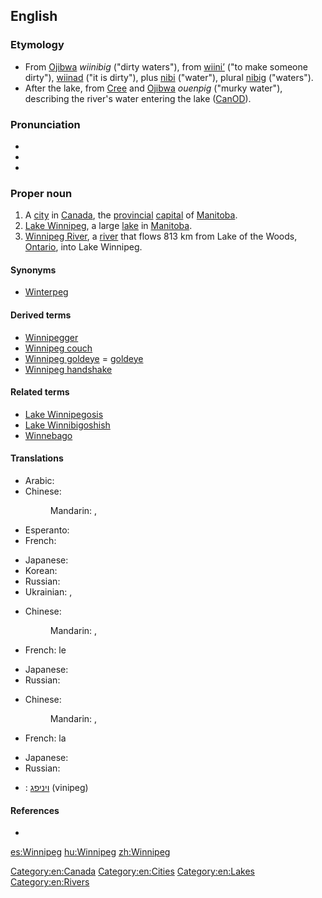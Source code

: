 {{wikipedia|Winnipeg, Manitoba}}
==English==

===Etymology===
* From [[Ojibwa]] ''wiinibig'' ("dirty waters"), from [[wiini'|wiini’]] ("to make someone dirty"), [[wiinad]] ("it is dirty"), plus [[nibi]] ("water"), plural [[nibi|nibig]] ("waters").
* After the lake, from [[Cree]] and [[Ojibwa]] ''ouenpig'' ("murky water"), describing the river's water entering the lake ([[CanOD]]).

===Pronunciation===
* {{IPA|/ˈwɪnəˈpɛɡ/}}
* {{hyphenation|Win|ni|peg}}
* {{audio|en-ca-Winnipeg.ogg|Audio (CA)}}

===Proper noun===
{{en-proper noun}}

# A [[city]] in [[Canada]],  the [[provincial]] [[capital]] of [[Manitoba]].
# [[Lake Winnipeg]], a large [[lake]] in [[Manitoba]].
# [[Winnipeg River]], a [[river]] that flows 813 km from Lake of the Woods, [[Ontario]], into Lake Winnipeg.

====Synonyms====
* [[Winterpeg]] {{qualifier|jocular}}

====Derived terms====
* [[Winnipegger]]
* [[Winnipeg couch]]
* [[Winnipeg goldeye]] = [[goldeye]]
* [[Winnipeg handshake]]

====Related terms====
* [[Lake Winnipegosis]]
* [[Lake Winnibigoshish]]
* [[Winnebago]]

====Translations====
{{trans-top|capital of Manitoba}}
* Arabic: {{t|ar|وينيبيغ|m|tr=winipiigh|sc=Arab}}
* Chinese:
*: Mandarin: {{t|zh|溫尼伯|sc=Hani}}, {{t|zh|温尼伯|tr=Wēnníbó|sc=Hani}}
* Esperanto: {{t|eo|Vinipego|xs=Esperanto}}
* French: {{t-|fr|Winnipeg}}
{{trans-mid}}
* Japanese: {{t-|ja|ウィニペグ|tr=Winipegu}}
* Korean: {{t|ko|위니펙|tr=Winipek|sc=Kore}}
* Russian: {{t|ru|Виннипег|m|tr=Vínnipeg}}
* Ukrainian: {{t-|uk|Вінніпег|m|tr=Vinnipeh|xs=Ukrainian}}, {{t-|uk|Вінніпеґ|m|tr=Vinnipeg|xs=Ukrainian}}
{{trans-bottom}}

{{trans-top|lake}}
* Chinese:
*: Mandarin: {{t|zh|溫尼伯湖|sc=Hani}}, {{t|zh|温尼伯湖|tr=Wēnníbó Hú|sc=Hani}}
* French: le {{t-|fr|lac Winnipeg|m}}
{{trans-mid}}
* Japanese: {{t-|ja|ウィニペグ湖|tr=Winipegu-ko}}
* Russian: {{t|ru|Виннипег|m|tr=Vínnipeg}}
{{trans-bottom}}

{{trans-top|river}}
* Chinese:
*: Mandarin: {{t|zh|溫尼伯河|sc=Hani}}, {{t|zh|温尼伯河|tr=Wēnníbó Hé|sc=Hani}}
* French: la {{t-|fr|rivière Winnipeg|f}}
{{trans-mid}}
* Japanese: {{t|ja|ウィニペグ川|tr=Winipegu-gawa|sc=Jpan}}
* Russian: {{t|ru|Виннипег|m|tr=Vínnipeg}}
{{trans-bottom}}

{{checktrans-top}}
* {{ttbc|he}}: [[ויניפג]]  (vinipeg)
{{trans-mid}}
{{trans-bottom}}

====References====
* {{R:Canadian Oxford 2004}}

[[Category:en:Canada]]
[[Category:en:Cities]]
[[Category:en:Lakes]]
[[Category:en:Rivers]]

[[es:Winnipeg]]
[[hu:Winnipeg]]
[[zh:Winnipeg]]
